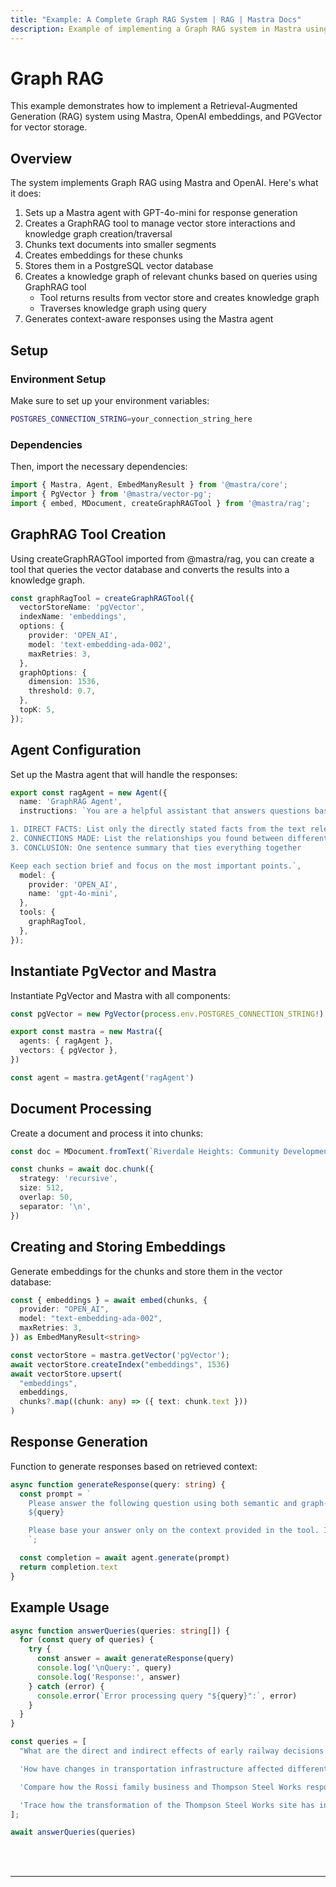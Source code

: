 ```yaml
---
title: "Example: A Complete Graph RAG System | RAG | Mastra Docs"
description: Example of implementing a Graph RAG system in Mastra using OpenAI embeddings and PGVector for vector storage.
---
```



# Graph RAG

This example demonstrates how to implement a Retrieval-Augmented Generation (RAG) system using Mastra, OpenAI embeddings, and PGVector for vector storage.

## Overview

The system implements Graph RAG using Mastra and OpenAI. Here's what it does:
1. Sets up a Mastra agent with GPT-4o-mini for response generation
2. Creates a GraphRAG tool to manage vector store interactions and knowledge graph creation/traversal
3. Chunks text documents into smaller segments
4. Creates embeddings for these chunks
5. Stores them in a PostgreSQL vector database
6. Creates a knowledge graph of relevant chunks based on queries using GraphRAG tool
    - Tool returns results from vector store and creates knowledge graph 
    - Traverses knowledge graph using query
7. Generates context-aware responses using the Mastra agent

## Setup 

### Environment Setup

Make sure to set up your environment variables:

```bash filename=".env"
POSTGRES_CONNECTION_STRING=your_connection_string_here
```

### Dependencies

Then, import the necessary dependencies:

```typescript copy showLineNumbers filename="src/mastra/index.ts"
import { Mastra, Agent, EmbedManyResult } from '@mastra/core';
import { PgVector } from '@mastra/vector-pg';
import { embed, MDocument, createGraphRAGTool } from '@mastra/rag';
```

## GraphRAG Tool Creation
Using createGraphRAGTool imported from @mastra/rag, you can create a tool that queries the vector database and converts the results into a knowledge graph.
```typescript copy showLineNumbers{4} filename="src/mastra/index.ts"
const graphRagTool = createGraphRAGTool({
  vectorStoreName: 'pgVector',
  indexName: 'embeddings',
  options: {
    provider: 'OPEN_AI',
    model: 'text-embedding-ada-002',
    maxRetries: 3,
  },
  graphOptions: {
    dimension: 1536,
    threshold: 0.7,
  },
  topK: 5,
});
```

## Agent Configuration

Set up the Mastra agent that will handle the responses:

```typescript copy showLineNumbers{19} filename="src/mastra/index.ts"
export const ragAgent = new Agent({
  name: 'GraphRAG Agent',
  instructions: `You are a helpful assistant that answers questions based on the provided context. Format your answers as follows:

1. DIRECT FACTS: List only the directly stated facts from the text relevant to the question (2-3 bullet points)
2. CONNECTIONS MADE: List the relationships you found between different parts of the text (2-3 bullet points)
3. CONCLUSION: One sentence summary that ties everything together

Keep each section brief and focus on the most important points.`,
  model: {
    provider: 'OPEN_AI',
    name: 'gpt-4o-mini',
  },
  tools: {
    graphRagTool,
  },
});
```

## Instantiate PgVector and Mastra

Instantiate PgVector and Mastra with all components:

```typescript copy showLineNumbers{37} filename="src/mastra/index.ts"
const pgVector = new PgVector(process.env.POSTGRES_CONNECTION_STRING!);

export const mastra = new Mastra({
  agents: { ragAgent },
  vectors: { pgVector },
})

const agent = mastra.getAgent('ragAgent')
```

## Document Processing

Create a document and process it into chunks:

```typescript copy showLineNumbers{46} filename="src/mastra/index.ts"
const doc = MDocument.fromText(`Riverdale Heights: Community Development Study...`)

const chunks = await doc.chunk({
  strategy: 'recursive',
  size: 512,
  overlap: 50,
  separator: '\n',
})
```

## Creating and Storing Embeddings

Generate embeddings for the chunks and store them in the vector database:

```typescript copy showLineNumbers{55} filename="src/mastra/index.ts"
const { embeddings } = await embed(chunks, {
  provider: "OPEN_AI",
  model: "text-embedding-ada-002",
  maxRetries: 3,
}) as EmbedManyResult<string>

const vectorStore = mastra.getVector('pgVector');
await vectorStore.createIndex("embeddings", 1536)
await vectorStore.upsert(
  "embeddings",
  embeddings,
  chunks?.map((chunk: any) => ({ text: chunk.text }))
)
```

## Response Generation

Function to generate responses based on retrieved context:

```typescript copy showLineNumbers{69} filename="src/mastra/index.ts"
async function generateResponse(query: string) {
  const prompt = `
    Please answer the following question using both semantic and graph-based context:
    ${query}

    Please base your answer only on the context provided in the tool. If the context doesn't contain enough information to fully answer the question, please state that explicitly.
    `;

  const completion = await agent.generate(prompt)
  return completion.text
}
```

## Example Usage

```typescript copy showLineNumbers{81} filename="src/mastra/index.ts"
async function answerQueries(queries: string[]) {
  for (const query of queries) {
    try {
      const answer = await generateResponse(query)
      console.log('\nQuery:', query)
      console.log('Response:', answer)
    } catch (error) {
      console.error(`Error processing query "${query}":`, error)
    }
  }
}

const queries = [
  "What are the direct and indirect effects of early railway decisions on Riverdale Heights' current state?",

  'How have changes in transportation infrastructure affected different generations of local businesses and community spaces?',

  'Compare how the Rossi family business and Thompson Steel Works responded to major infrastructure changes, and how their responses affected the community.',

  'Trace how the transformation of the Thompson Steel Works site has influenced surrounding businesses and cultural spaces from 1932 to present.',
];

await answerQueries(queries)
```


<br />
<br />
<hr className="dark:border-[#404040] border-gray-300" />
<br />
<br />
<GithubLink link={'https://github.com/mastra-ai/mastra/blob/main/examples/basics/rag/basic-rag'} />
